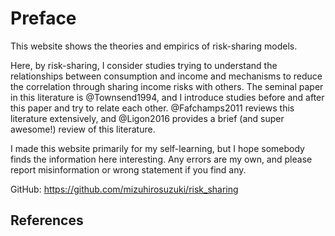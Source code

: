 # Preface {.unnumbered}

This website shows the theories and empirics of risk-sharing models.

Here, by risk-sharing, I consider studies trying to understand the relationships between consumption and income and mechanisms to reduce the correlation through sharing income risks with others.
The seminal paper in this literature is @Townsend1994, and I introduce studies before and after this paper and try to relate each other.
@Fafchamps2011 reviews this literature extensively, and @Ligon2016 provides a brief (and super awesome!) review of this literature.

I made this website primarily for my self-learning, but I hope somebody finds the information here interesting.
Any errors are my own, and please report misinformation or wrong statement if you find any.

GitHub: [https://github.com/mizuhirosuzuki/risk_sharing](https://github.com/mizuhirosuzuki/risk_sharing)

## References
